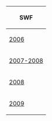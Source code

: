 

{|class="wikitable plainlinks" style="margin: auto;"
!SWF
|-
|[[Media:ArtworkCatalogueFish.swf|2006]]
|-
|[http://archives.clubpenguinwiki.info/swf.cpcheats.info/catalogues/old_2007-2008/fish_0703.swf 2007-2008]
|-
|[[Media:TheFish2008.swf|2008]]
|-
|[http://archives.clubpenguinwiki.info/swf.cpcheats.info/catalogues/old_2009/fish.swf 2009]
|}